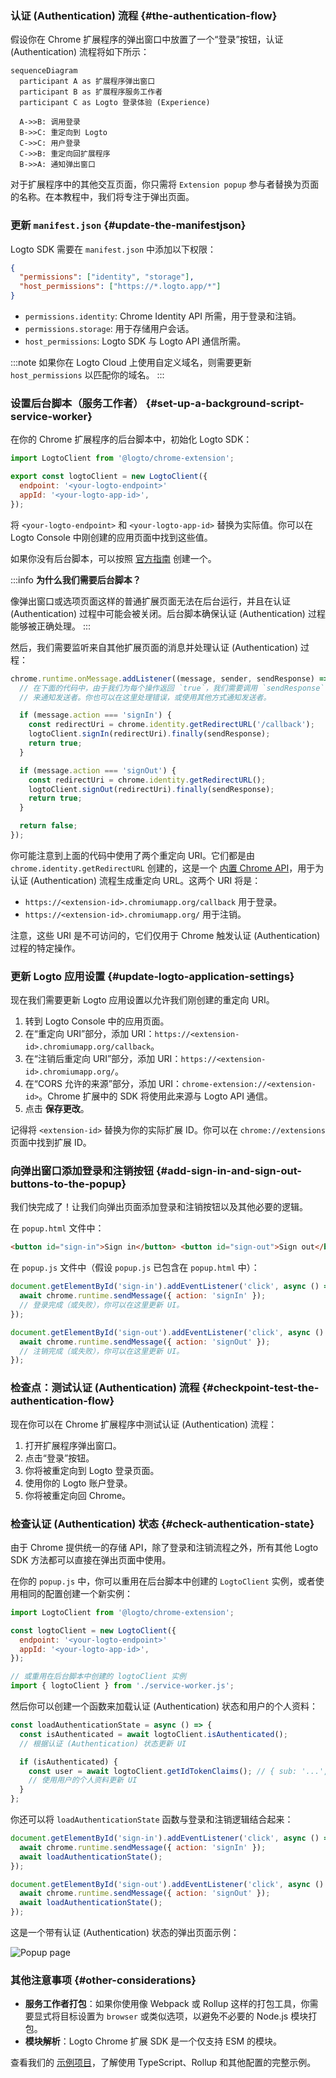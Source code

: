
### 认证 (Authentication) 流程 \{#the-authentication-flow}

假设你在 Chrome 扩展程序的弹出窗口中放置了一个“登录”按钮，认证 (Authentication) 流程将如下所示：

```mermaid
sequenceDiagram
  participant A as 扩展程序弹出窗口
  participant B as 扩展程序服务工作者
  participant C as Logto 登录体验 (Experience)

  A->>B: 调用登录
  B->>C: 重定向到 Logto
  C->>C: 用户登录
  C->>B: 重定向回扩展程序
  B->>A: 通知弹出窗口
```

对于扩展程序中的其他交互页面，你只需将 `Extension popup` 参与者替换为页面的名称。在本教程中，我们将专注于弹出页面。

<RegardingRedirectBasedSignIn />

### 更新 `manifest.json` \{#update-the-manifestjson}

Logto SDK 需要在 `manifest.json` 中添加以下权限：

```json title="manifest.json"
{
  "permissions": ["identity", "storage"],
  "host_permissions": ["https://*.logto.app/*"]
}
```

- `permissions.identity`: Chrome Identity API 所需，用于登录和注销。
- `permissions.storage`: 用于存储用户会话。
- `host_permissions`: Logto SDK 与 Logto API 通信所需。

:::note
如果你在 Logto Cloud 上使用自定义域名，则需要更新 `host_permissions` 以匹配你的域名。
:::

### 设置后台脚本（服务工作者） \{#set-up-a-background-script-service-worker}

在你的 Chrome 扩展程序的后台脚本中，初始化 Logto SDK：

```js title="service-worker.js"
import LogtoClient from '@logto/chrome-extension';

export const logtoClient = new LogtoClient({
  endpoint: '<your-logto-endpoint>'
  appId: '<your-logto-app-id>',
});
```

将 `<your-logto-endpoint>` 和 `<your-logto-app-id>` 替换为实际值。你可以在 Logto Console 中刚创建的应用页面中找到这些值。

如果你没有后台脚本，可以按照 [官方指南](https://developer.chrome.com/docs/extensions/develop/concepts/service-workers/basics) 创建一个。

:::info
**为什么我们需要后台脚本？**

像弹出窗口或选项页面这样的普通扩展页面无法在后台运行，并且在认证 (Authentication) 过程中可能会被关闭。后台脚本确保认证 (Authentication) 过程能够被正确处理。
:::

然后，我们需要监听来自其他扩展页面的消息并处理认证 (Authentication) 过程：

```js title="service-worker.js"
chrome.runtime.onMessage.addListener((message, sender, sendResponse) => {
  // 在下面的代码中，由于我们为每个操作返回 `true`，我们需要调用 `sendResponse`
  // 来通知发送者。你也可以在这里处理错误，或使用其他方式通知发送者。

  if (message.action === 'signIn') {
    const redirectUri = chrome.identity.getRedirectURL('/callback');
    logtoClient.signIn(redirectUri).finally(sendResponse);
    return true;
  }

  if (message.action === 'signOut') {
    const redirectUri = chrome.identity.getRedirectURL();
    logtoClient.signOut(redirectUri).finally(sendResponse);
    return true;
  }

  return false;
});
```

你可能注意到上面的代码中使用了两个重定向 URI。它们都是由 `chrome.identity.getRedirectURL` 创建的，这是一个 [内置 Chrome API](https://developer.chrome.com/docs/extensions/reference/api/identity#method-getRedirectURL)，用于为认证 (Authentication) 流程生成重定向 URL。这两个 URI 将是：

- `https://<extension-id>.chromiumapp.org/callback` 用于登录。
- `https://<extension-id>.chromiumapp.org/` 用于注销。

注意，这些 URI 是不可访问的，它们仅用于 Chrome 触发认证 (Authentication) 过程的特定操作。

### 更新 Logto 应用设置 \{#update-logto-application-settings}

现在我们需要更新 Logto 应用设置以允许我们刚创建的重定向 URI。

1. 转到 Logto Console 中的应用页面。
2. 在“重定向 URI”部分，添加 URI：`https://<extension-id>.chromiumapp.org/callback`。
3. 在“注销后重定向 URI”部分，添加 URI：`https://<extension-id>.chromiumapp.org/`。
4. 在“CORS 允许的来源”部分，添加 URI：`chrome-extension://<extension-id>`。Chrome 扩展中的 SDK 将使用此来源与 Logto API 通信。
5. 点击 **保存更改**。

记得将 `<extension-id>` 替换为你的实际扩展 ID。你可以在 `chrome://extensions` 页面中找到扩展 ID。

### 向弹出窗口添加登录和注销按钮 \{#add-sign-in-and-sign-out-buttons-to-the-popup}

我们快完成了！让我们向弹出页面添加登录和注销按钮以及其他必要的逻辑。

在 `popup.html` 文件中：

```html title="popup.html"
<button id="sign-in">Sign in</button> <button id="sign-out">Sign out</button>
```

在 `popup.js` 文件中（假设 `popup.js` 已包含在 `popup.html` 中）：

```js title="popup.js"
document.getElementById('sign-in').addEventListener('click', async () => {
  await chrome.runtime.sendMessage({ action: 'signIn' });
  // 登录完成（或失败），你可以在这里更新 UI。
});

document.getElementById('sign-out').addEventListener('click', async () => {
  await chrome.runtime.sendMessage({ action: 'signOut' });
  // 注销完成（或失败），你可以在这里更新 UI。
});
```

### 检查点：测试认证 (Authentication) 流程 \{#checkpoint-test-the-authentication-flow}

现在你可以在 Chrome 扩展程序中测试认证 (Authentication) 流程：

1. 打开扩展程序弹出窗口。
2. 点击“登录”按钮。
3. 你将被重定向到 Logto 登录页面。
4. 使用你的 Logto 账户登录。
5. 你将被重定向回 Chrome。

### 检查认证 (Authentication) 状态 \{#check-authentication-state}

由于 Chrome 提供统一的存储 API，除了登录和注销流程之外，所有其他 Logto SDK 方法都可以直接在弹出页面中使用。

在你的 `popup.js` 中，你可以重用在后台脚本中创建的 `LogtoClient` 实例，或者使用相同的配置创建一个新实例：

```js title="popup.js"
import LogtoClient from '@logto/chrome-extension';

const logtoClient = new LogtoClient({
  endpoint: '<your-logto-endpoint>'
  appId: '<your-logto-app-id>',
});

// 或重用在后台脚本中创建的 logtoClient 实例
import { logtoClient } from './service-worker.js';
```

然后你可以创建一个函数来加载认证 (Authentication) 状态和用户的个人资料：

```js title="popup.js"
const loadAuthenticationState = async () => {
  const isAuthenticated = await logtoClient.isAuthenticated();
  // 根据认证 (Authentication) 状态更新 UI

  if (isAuthenticated) {
    const user = await logtoClient.getIdTokenClaims(); // { sub: '...', email: '...', ... }
    // 使用用户的个人资料更新 UI
  }
};
```

你还可以将 `loadAuthenticationState` 函数与登录和注销逻辑结合起来：

```js title="popup.js"
document.getElementById('sign-in').addEventListener('click', async () => {
  await chrome.runtime.sendMessage({ action: 'signIn' });
  await loadAuthenticationState();
});

document.getElementById('sign-out').addEventListener('click', async () => {
  await chrome.runtime.sendMessage({ action: 'signOut' });
  await loadAuthenticationState();
});
```

这是一个带有认证 (Authentication) 状态的弹出页面示例：

![Popup page](./extension-popup.webp)

### 其他注意事项 \{#other-considerations}

- **服务工作者打包**：如果你使用像 Webpack 或 Rollup 这样的打包工具，你需要显式将目标设置为 `browser` 或类似选项，以避免不必要的 Node.js 模块打包。
- **模块解析**：Logto Chrome 扩展 SDK 是一个仅支持 ESM 的模块。

查看我们的 [示例项目](https://github.com/logto-io/js/tree/HEAD/packages/chrome-extension-sample)，了解使用 TypeScript、Rollup 和其他配置的完整示例。
